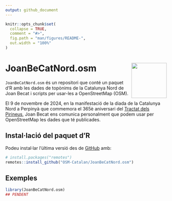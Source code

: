 ```yaml
---
output: github_document
---
```


<!-- README.md is generated from README.Rmd. Please edit that file -->

```r
knitr::opts_chunk$set(
  collapse = TRUE,
  comment = "#>",
  fig.path = "man/figures/README-",
  out.width = "100%"
)
```

# JoanBeCatNord.osm <img src='man/figures/Joan_Becat-osm_logo.svg' align="right" height=110/>

<!-- badges: start -->
<!-- badges: end -->

`JoanBeCatNord.osm` és un repositori que conté un paquet d'R amb les dades de topònims de la Catalunya Nord de Joan
Becat i scripts per usar-les a OpenStreetMap (OSM).

El 9 de novembre de 2024, en la manifestació de la diada de la Catalunya Nord a Perpinyà que commemora el 365è
aniversari del [Tractat dels Pirineus](https://ca.wikipedia.org/wiki/Tractat_dels_Pirineus), Joan Becat ens comunica
personalment que podem usar per OpenStreetMap les dades que té publicades.

## Instal·lació del paquet d'R

Podeu instal·lar l'última versió des de [GitHub](https://github.com/) amb:

``` r
# install.packages("remotes")
remotes::install_github("OSM-Catalan/JoanBeCatNord.osm")
```

## Exemples

```r
library(JoanBeCatNord.osm)
## PENDENT
```
